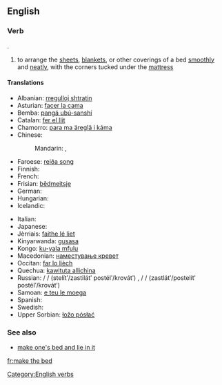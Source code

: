 ==English==

===Verb===
{{head|en|verb|head=[[make]] [[the]] [[bed]]}}.

# to arrange the [[sheet]]s, [[blanket]]s, or other coverings of a bed [[smoothly]] and [[neat]]ly, with the corners tucked under the [[mattress]]

====Translations====
{{trans-top|arrange sheets, etc smoothly and neatly}}
* Albanian: [[rregulloj shtratin]]
* Asturian: [[facer la cama]]
* Bemba: [[pangá ubú-sanshí]]
* Catalan: [[fer el llit]]
* Chamorro: [[para ma äreglä i káma]]
* Chinese:
*: Mandarin: {{t|cmn|鋪床|sc=Hani}}, {{t|cmn| 铺床|tr=pūchuáng|sc=Hani}}
* Faroese: [[reiða song]]
* Finnish: {{t+|fi|pedata}}
* French: {{t+|fr|faire le lit}}
* Frisian: [[bêdmeitsje]]
* German: {{t|de|das Bett machen}}
* Hungarian: {{t+|hu|ágyaz}}
* Icelandic: {{t-|is|búa um rúmið}}
{{trans-mid}}
* Italian: {{t|it|rifare il letto}}
* Japanese: {{t|ja|布団を敷く|tr=ふとんをしく, futon o shiku|sc=Jpan}}
* Jèrriais: [[faithe lé liet]]
* Kinyarwanda: [[gusasa]]
* Kongo: [[ku-yala mfulu]]
* Macedonian: [[наместување кревет]]
* Occitan: [[far lo lièch]]
* Quechua: [[kawituta allichina]]
* Russian: {{l|ru|застилать}}/{{l|ru|стелить}} {{l|ru|постель}}/{{l|ru|кровать}} (stelítʹ/zastilátʹ postélʹ/krovátʹ) {{impf}}, {{l|ru|застлать}}/{{l|ru|постелить}} {{l|ru|постель}}/{{l|ru|кровать}} (zastlátʹ/postelítʹ postélʹ/krovátʹ) {{pf.}}
* Samoan: [[e teu le moega]]
* Spanish: {{t+|es|hacer la cama}}
* Swedish: {{t|sv|bädda}}
* Upper Sorbian: [[łožo pósłać]]
{{trans-bottom}}

===See also===
* [[make one's bed and lie in it]]

[[Category:English verbs]]

[[fr:make the bed]]